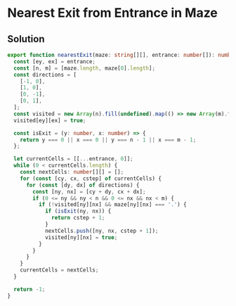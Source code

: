 # Nearest Exit from Entrance in Maze

## Solution

```typescript filename="solution.ts" copy
export function nearestExit(maze: string[][], entrance: number[]): number {
  const [ey, ex] = entrance;
  const [n, m] = [maze.length, maze[0].length];
  const directions = [
    [-1, 0],
    [1, 0],
    [0, -1],
    [0, 1],
  ];
  const visited = new Array(n).fill(undefined).map(() => new Array(m).fill(false));
  visited[ey][ex] = true;

  const isExit = (y: number, x: number) => {
    return y === 0 || x === 0 || y === n - 1 || x === m - 1;
  };

  let currentCells = [[...entrance, 0]];
  while (0 < currentCells.length) {
    const nextCells: number[][] = [];
    for (const [cy, cx, cstep] of currentCells) {
      for (const [dy, dx] of directions) {
        const [ny, nx] = [cy + dy, cx + dx];
        if (0 <= ny && ny < n && 0 <= nx && nx < m) {
          if (!visited[ny][nx] && maze[ny][nx] === '.') {
            if (isExit(ny, nx)) {
              return cstep + 1;
            }
            nextCells.push([ny, nx, cstep + 1]);
            visited[ny][nx] = true;
          }
        }
      }
    }
    currentCells = nextCells;
  }

  return -1;
}
```
